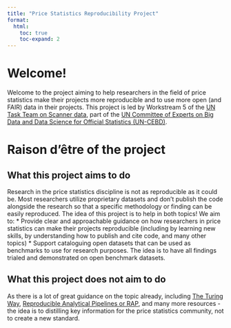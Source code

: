 ```yaml
---
title: "Price Statistics Reproducibility Project"
format:
  html:
    toc: true
    toc-expand: 2
---
```


# Welcome!

Welcome to the project aiming to help researchers in the field of price statistics make their projects more reproducible and to use more open (and FAIR) data in their projects. This project is led by Workstream 5 of the [UN Task Team on Scanner data](https://unstats.un.org/bigdata/task-teams/scanner/index.cshtml), part of the [UN Committee of Experts on Big Data and Data Science for Official Statistics (UN-CEBD)](https://unstats.un.org/bigdata/index.cshtml).

# Raison d'être of the project

## What this project aims to do

Research in the price statistics discipline is not as reproducible as it could be. Most researchers utilize proprietary datasets and don't publish the code alongside the research so that a specific methodology or finding can be easily reproduced. The idea of this project is to help in both topics! We aim to:
* Provide clear and approachable guidance on how researchers in price statistics can make their projects reproducible (including by learning new skills, by understanding how to publish and cite code, and many other topics)
* Support cataloguing open datasets that can be used as benchmarks to use for research purposes. The idea is to have all findings trialed and demonstrated on open benchmark datasets. 

## What this project does not aim to do

As there is a lot of great guidance on the topic already, including [The Turing Way](https://book.the-turing-way.org/), [Reproducible Analytical Pipelines or RAP](https://nhsdigital.github.io/rap-community-of-practice/introduction_to_RAP/what_is_RAP/), and many more resources - the idea is to distilling key information for the price statistics community, not to create a new standard.